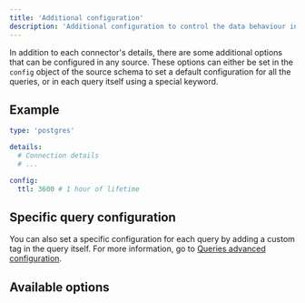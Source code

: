 ```yaml
---
title: 'Additional configuration'
description: 'Additional configuration to control the data behaviour in Latitude.'
---
```


In addition to each connector's details, there are some additional options that can be configured in any source. These options can either be set in the `config` object of the source schema
to set a default configuration for all the queries, or in each query itself using a special keyword.

## Example

```yaml
type: 'postgres'

details:
  # Connection details
  # ...

config:
  ttl: 3600 # 1 hour of lifetime
```

## Specific query configuration

You can also set a specific configuration for each query by adding a custom tag in the query itself. For more information, go to [Queries advanced configuration](/queries/advanced/config).

## Available options

<QueryConfigDocs />
